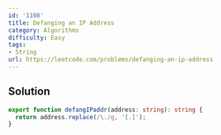 ```yaml
---
id: '1108'
title: Defanging an IP Address
category: Algorithms
difficulty: Easy
tags:
- String
url: https://leetcode.com/problems/defanging-an-ip-address
---
```


## Solution

```typescript filename="solution.ts" copy
export function defangIPaddr(address: string): string {
  return address.replace(/\./g, '[.]');
}
```

